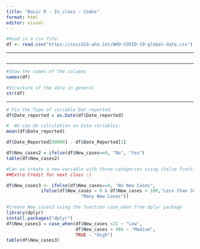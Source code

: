 ```yaml
---
title: "Basic R - In_class - Codes"
format: html
editor: visual
---
```


```r
#Read in a csv file:
df <- read.csv("https://covid19.who.int/WHO-COVID-19-global-data.csv")
```

------------------------------------------------------------------------

```r

```

------------------------------------------------------------------------

```r
#Show the names of the columns
names(df)
```

```r
#Structure of the data in general
str(df)
```

------------------------------------------------------------------------

```r
# Fix the Type of variable Dat_reported
df$Date_reported = as.Date(df$Date_reported)

#  We can do calculation on Date variables:
mean(df$Date_reported)

df$Date_Reported[90000] - df$Date_Reported[1]


```

```r
df$New_cases2 = ifelse(df$New_cases==0, "No", "Yes")
table(df$New_cases2)

#Can we create a new variable with three categories using ifelse function?
##Extra Credit for next class :)

df$New_cases3 <- ifelse(df$New_cases==0, "No New Cases",
             ifelse(df$New_cases > 0 & df$New_cases < 100,"Less than 100 Cases", 
                            "Many New Cases"))

```


```r
#Create New_cases3 using the function case_when from dplyr package
library(dplyr)
install.packages("dplyr")
df$New_cases3 = case_when(df$New_cases <22 ~ "Low", 
                          df$New_cases < 486 ~ "Medium", 
                          TRUE ~ "High")
table(df$New_cases3)
```
